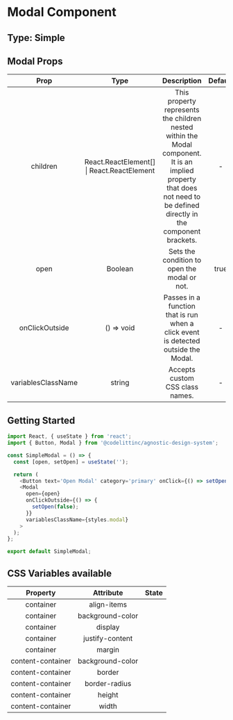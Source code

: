# Modal Component

## Type: Simple

## Modal Props

|        Prop        |                    Type                    |                                                                               Description                                                                               | Default | Mandatory |
| :----------------: | :----------------------------------------: | :---------------------------------------------------------------------------------------------------------------------------------------------------------------------: | :-----: | :-------: |
|      children      | React.ReactElement[] \| React.ReactElement | This property represents the children nested within the Modal component. It is an implied property that does not need to be defined directly in the component brackets. |    -    |   false   |
|        open        |                  Boolean                   |                                                              Sets the condition to open the modal or not.                                                               |  true   |   true    |
|   onClickOutside   |                 () => void                 |                                           Passes in a function that is run when a click event is detected outside the Modal.                                            |    -    |   true    |
| variablesClassName |                   string                   |                                                                     Accepts custom CSS class names.                                                                     |    -    |   false   |

## Getting Started

```javascript
import React, { useState } from 'react';
import { Button, Modal } from '@codelittinc/agnostic-design-system';

const SimpleModal = () => {
  const [open, setOpen] = useState('');

  return (
    <Button text='Open Modal' category='primary' onClick={() => setOpen(true)} />
    <Modal
      open={open}
      onClickOutside={() => {
        setOpen(false);
      }}
      variablesClassName={styles.modal}
    >
  );
};

export default SimpleModal;
```

## CSS Variables available

|     Property      |    Attribute     | State |
| :---------------: | :--------------: | :---: |
|     container     |   align-items    |       |
|     container     | background-color |       |
|     container     |     display      |       |
|     container     | justify-content  |       |
|     container     |      margin      |       |
| content-container | background-color |       |
| content-container |      border      |       |
| content-container |  border-radius   |       |
| content-container |      height      |       |
| content-container |      width       |       |
